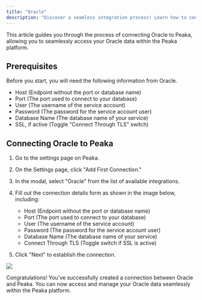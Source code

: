 ```yaml
---
title: "Oracle"
description: "Discover a seamless integration process! Learn how to connect Oracle to Peaka effortlessly for streamlined transactions."
---
```


This article guides you through the process of connecting Oracle to Peaka, allowing you to seamlessly access your Oracle data within the Peaka platform.

## Prerequisites

Before you start, you will need the following information from Oracle.

- Host (Endpoint without the port or database name)
- Port (The port used to connect to your database)
- User (The username of the service account)
- Password (The password for the service account user)
- Database Name (The database name of your service)
- SSL, if active (Toggle "Connect Through TLS" switch)

## Connecting Oracle to Peaka

1. Go to the settings page on Peaka.

2. On the Settings page, click "Add First Connection."

3. In the modal, select "Oracle" from the list of available integrations.

4. Fill out the connection details form as shown in the image below, including:

   - Host (Endpoint without the port or database name)
   - Port (The port used to connect to your database)
   - User (The username of the service account)
   - Password (The password for the service account user)
   - Database Name (The database name of your service)
   - Connect Through TLS (Toggle switch if SSL is active)

5. Click "Next" to establish the connection.

<img src="https://cdn.peaka.com/integrations/oracle-1.png" />

Congratulations! You've successfully created a connection between Oracle and Peaka. You can now access and manage your Oracle data seamlessly within the Peaka platform.

